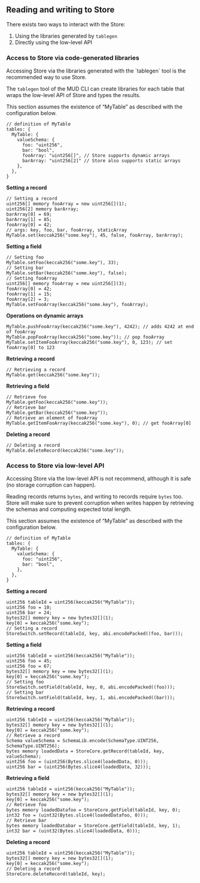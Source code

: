 
## Reading and writing to Store

There exists two ways to interact with the Store:

1. Using the libraries generated by `tablegen`
2. Directly using the low-level API

### Access to Store via code-generated libraries

<Aside emoji="📢">
  Accessing Store via the libraries generated with the `tablegen` tool is the recommended way to use Store.
</Aside>

The `tablegen` tool of the MUD CLI can create libraries for each table that wraps the low-level API of Store and types the results.

This section assumes the existence of “MyTable” as described with the configuration below.

```tsx
// definition of MyTable
tables: {
  MyTable: {
    valueSchema: {
      foo: "uint256",
      bar: "bool",
      fooArray: "uint256[]", // Store supports dynamic arrays
      barArray: "uint256[2]" // Store also supports static arrays
    },
  },
}
```

**Setting a record**

```solidity
// Setting a record
uint256[] memory fooArray = new uint256[](1);
uint256[2] memory barArray;
barArray[0] = 69;
barArray[1] = 85;
fooArray[0] = 42;
// args: key, foo, bar, fooArray, staticArray
MyTable.set(keccak256("some.key"), 45, false, fooArray, barArray);
```

**Setting a field**

```solidity
// Setting foo
MyTable.setFoo(keccak256("some.key"), 33);
// Setting bar
MyTable.setBar(keccak256("some.key"), false);
// Setting fooArray
uint256[] memory fooArray = new uint256[](3);
fooArray[0] = 42;
fooArray[1] = 15;
fooArray[2] = 3;
MyTable.setFooArray(keccak256("some.key"), fooArray);
```

**Operations on dynamic arrays**

```solidity
MyTable.pushFooArray(keccak256("some.key"), 4242); // adds 4242 at end of fooArray
MyTable.popFooArray(keccak256("some.key")); // pop fooArray
MyTable.setItemFooArray(keccak256("some.key"), 0, 123); // set fooArray[0] to 123
```

**Retrieving a record**

```solidity
// Retrieving a record
MyTable.get(keccak256("some.key"));
```

**Retrieving a field**

```solidity
// Retrieve foo
MyTable.getFoo(keccak256("some.key"));
// Retrieve bar
MyTable.getBar(keccak256("some.key"));
// Retrieve an element of fooArray
MyTable.getItemFooArray(keccak256("some.key"), 0); // get fooArray[0]
```

**Deleting a record**

```solidity
// Deleting a record
MyTable.deleteRecord(keccak256("some.key"));
```

### Access to Store via low-level API

<Aside emoji="⚠️">
  Accessing Store via the low-level API is not recommend, although it is safe (no storage corruption can happen).
</Aside>

Reading records returns `bytes`, and writing to records require `bytes` too. Store will make sure to prevent corruption when writes happen by retrieving the schemas and computing expected total length.

This section assumes the existence of “MyTable” as described with the configuration below.

```tsx
// definition of MyTable
tables: {
  MyTable: {
    valueSchema: {
      foo: "uint256",
      bar: "bool",
    },
  },
}
```

**Setting a record**

```solidity
uint256 tableId = uint256(keccak256("MyTable"));
uint256 foo = 10;
uint256 bar = 24;
bytes32[] memory key = new bytes32[](1);
key[0] = keccak256("some.key");
// Setting a record
StoreSwitch.setRecord(tableId, key, abi.encodePacked((foo, bar)));
```

**Setting a field**

```solidity
uint256 tableId = uint256(keccak256("MyTable"));
uint256 foo = 45;
uint256 foo = 67;
bytes32[] memory key = new bytes32[](1);
key[0] = keccak256("some.key");
// Setting foo
StoreSwitch.setField(tableId, key, 0, abi.encodePacked((foo)));
// Setting bar
StoreSwitch.setField(tableId, key, 1, abi.encodePacked((bar)));
```

**Retrieving a record**

```solidity
uint256 tableId = uint256(keccak256("MyTable"));
bytes32[] memory key = new bytes32[](1);
key[0] = keccak256("some.key");
// Retrieve a record
Schema valueSchema = SchemaLib.encode(SchemaType.UINT256, SchemaType.UINT256);
bytes memory loadedData = StoreCore.getRecord(tableId, key, valueSchema);
uint256 foo = (uint256(Bytes.slice4(loadedData, 0)));
uint256 bar = (uint256(Bytes.slice4(loadedData, 32)));
```

**Retrieving a field**

```solidity
uint256 tableId = uint256(keccak256("MyTable"));
bytes32[] memory key = new bytes32[](1);
key[0] = keccak256("some.key");
// Retrieve foo
bytes memory loadedDatafoo = StoreCore.getField(tableId, key, 0);
int32 foo = (uint32(Bytes.slice4(loadedDatafoo, 0)));
// Retrieve bar
bytes memory loadedDatabar = StoreCore.getField(tableId, key, 1);
int32 bar = (uint32(Bytes.slice4(loadedData, 0)));
```

**Deleting a record**

```solidity
uint256 tableId = uint256(keccak256("MyTable"));
bytes32[] memory key = new bytes32[](1);
key[0] = keccak256("some.key");
// Deleting a record
StoreCore.deleteRecord(tableId, key);
```
